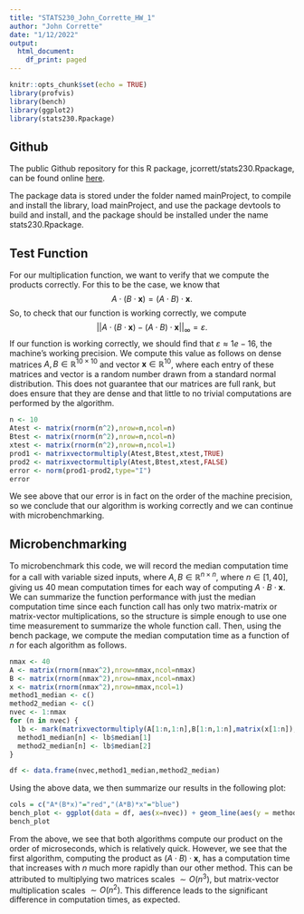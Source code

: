 ```yaml
---
title: "STATS230_John_Corrette_HW_1"
author: "John Corrette"
date: "1/12/2022"
output:
  html_document:
    df_print: paged
---
```


```r
knitr::opts_chunk$set(echo = TRUE)
library(profvis)
library(bench)
library(ggplot2)
library(stats230.Rpackage)
```

## Github

The public Github repository for this R package, jcorrett/stats230.Rpackage, can be found online [here](https://github.com/jcorrett/stats230.Rpackage).

The package data is stored under the folder named mainProject, to compile and install the library, load mainProject, and use the package devtools to build and install, and the package should be installed under the name stats230.Rpackage.

## Test Function

For our multiplication function, we want to verify that we compute the products correctly. For this to be the case, we know that
$$A\cdot (B\cdot\boldsymbol{x}) = (A\cdot B)\cdot\boldsymbol{x}.$$
So, to check that our function is working correctly, we compute
$$||A\cdot (B\cdot\boldsymbol{x}) - (A\cdot B)\cdot\boldsymbol{x}||_\infty = \varepsilon.$$
If our function is working correctly, we should find that $\varepsilon \approx 1e-16$, the machine's working precision. We compute this value as follows on dense matrices $A,B \in \mathbb{R}^{10\times 10}$ and vector $\boldsymbol{x}\in\mathbb{R}^{10}$, where each entry of these matrices and vector is a random number drawn from a standard normal distribution. This does not guarantee that our matrices are full rank, but does ensure that they are dense and that little to no trivial computations are performed by the algorithm.

```r
n <- 10
Atest <- matrix(rnorm(n^2),nrow=n,ncol=n)
Btest <- matrix(rnorm(n^2),nrow=n,ncol=n)
xtest <- matrix(rnorm(n^2),nrow=n,ncol=1)
prod1 <- matrixvectormultiply(Atest,Btest,xtest,TRUE)
prod2 <- matrixvectormultiply(Atest,Btest,xtest,FALSE)
error <- norm(prod1-prod2,type="I")
error
```

We see above that our error is in fact on the order of the machine precision, so we conclude that our algorithm is working correctly and we can continue with microbenchmarking.

## Microbenchmarking

To microbenchmark this code, we will record the median computation time for a call with variable sized inputs, where $A,B \in \mathbb{R}^{n\times n}$, where $n \in [1,40]$, giving us 40 mean computation times for each way of computing $A\cdot B\cdot\boldsymbol{x}$. We can summarize the function performance with just the median computation time since each function call has only two matrix-matrix or matrix-vector multiplications, so the structure is simple enough to use one time measurement to summarize the whole function call. Then, using the bench package, we compute the median computation time as a function of $n$ for each algorithm as follows.
```r
nmax <- 40
A <- matrix(rnorm(nmax^2),nrow=nmax,ncol=nmax)
B <- matrix(rnorm(nmax^2),nrow=nmax,ncol=nmax)
x <- matrix(rnorm(nmax^2),nrow=nmax,ncol=1)
method1_median <- c()
method2_median <- c()
nvec <- 1:nmax
for (n in nvec) {
  lb <- mark(matrixvectormultiply(A[1:n,1:n],B[1:n,1:n],matrix(x[1:n]),TRUE),matrixvectormultiply(A[1:n,1:n],B[1:n,1:n],matrix(x[1:n]),FALSE))
  method1_median[n] <- lb$median[1]
  method2_median[n] <- lb$median[2]
}

df <- data.frame(nvec,method1_median,method2_median)
```

Using the above data, we then summarize our results in the following plot:

```r
cols = c("A*(B*x)"="red","(A*B)*x"="blue")
bench_plot <- ggplot(data = df, aes(x=nvec)) + geom_line(aes(y = method1_median,color="A*(B*x)"), size=1) + geom_line(aes(y = method2_median,color="(A*B)*x"),size=1) + labs(x = "n",y = "Median Computation Time (s)",color = "Legend",title = "Multiplication Algorithm Computation Time")+ scale_color_manual(values = cols)+theme(plot.title = element_text(hjust = 0.5))
bench_plot 
```

From the above, we see that both algorithms compute our product on the order of microseconds, which is relatively quick. However, we see that the first algorithm, computing the product as $(A\cdot B)\cdot\boldsymbol{x}$, has a computation time that increases with $n$ much more rapidly than our other method. This can be attributed to multiplying two matrices scales $\sim O(n^3)$, but matrix-vector multiplication scales $\sim O(n^2)$. This difference leads to the significant difference in computation times, as expected.

